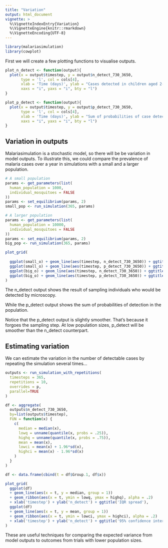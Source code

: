 ```yaml
---
title: "Variation"
output: html_document
vignette: >
  %\VignetteIndexEntry{Variation}
  %\VignetteEngine{knitr::rmarkdown}
  %\VignetteEncoding{UTF-8}
---
```


```r
library(malariasimulation)
library(cowplot)
```

First we will create a few plotting functions to visualise outputs. 
```r
plot_n_detect <- function(output){
  plot(x = output$timestep, y = output$n_detect_730_3650, 
       type = 'l', col = cols[4],
       xlab = 'Time (days)', ylab = "Cases detected in children aged 2-10 years",
       xaxs = "i", yaxs = "i", bty = "l")
}

plot_p_detect <- function(output){
  plot(x = output$timestep, y = output$p_detect_730_3650, 
       type = 'l', col = cols[4],
       xlab = 'Time (days)', ylab = "Sum of probabilities of case detection in children aged 2-10 years",
       xaxs = "i", yaxs = "i", bty = "l")
}
```
## Variation in outputs

Malariasimulation is a stochastic model, so there will be be variation in model outputs. To illustrate this, we could compare the prevalence of malaria cases over a year in simulations with a small and a larger population.

```r
# A small population
params <- get_parameters(list(
  human_population = 1000,
  individual_mosquitoes = FALSE
))
params <- set_equilibrium(params, 2)
small_pop <- run_simulation(365, params)

# A larger population
params <- get_parameters(list(
  human_population = 10000,
  individual_mosquitoes = FALSE
))
params <- set_equilibrium(params, 2)
big_pop <- run_simulation(365, params)

plot_grid(
  
  ggplot(small_o) + geom_line(aes(timestep, n_detect_730_3650)) + ggtitle('n_detect at n = 1,000'),
  ggplot(small_o) + geom_line(aes(timestep, p_detect_730_3650)) + ggtitle('p_detect at n = 1,000'),
  ggplot(big_o) + geom_line(aes(timestep, n_detect_730_3650)) + ggtitle('n_detect at n = 10,000'),
  ggplot(big_o) + geom_line(aes(timestep, p_detect_730_3650)) + ggtitle('p_detect at n = 10,000')
)
```

The n_detect output shows the result of sampling individuals who would be detected by microscopy.

While the p_detect output shows the sum of probabilities of detection in the population.

Notice that the p_detect output is slightly smoother. That's because it forgoes the sampling step. At low population sizes, p_detect will be smoother than the n_detect counterpart.

## Estimating variation 

We can estimate the variation in the number of detectable cases by repeating the simulation several times...

```r
outputs <- run_simulation_with_repetitions(
  timesteps = 365,
  repetitions = 10,
  overrides = p,
  parallel=TRUE
)

df <- aggregate(
  outputs$n_detect_730_3650,
  by=list(outputs$timestep),
  FUN = function(x) {
    c(
      median = median(x),
      lowq = unname(quantile(x, probs = .25)),
      highq = unname(quantile(x, probs = .75)),
      mean = mean(x),
      lowci = mean(x) + 1.96*sd(x),
      highci = mean(x) - 1.96*sd(x)
    )
  }
)

df <- data.frame(cbind(t = df$Group.1, df$x))

plot_grid(
  ggplot(df)
  + geom_line(aes(x = t, y = median, group = 1))
  + geom_ribbon(aes(x = t, ymin = lowq, ymax = highq), alpha = .2)
  + xlab('timestep') + ylab('n_detect') + ggtitle('IQR spread'),
  ggplot(df)
  + geom_line(aes(x = t, y = mean, group = 1))
  + geom_ribbon(aes(x = t, ymin = lowci, ymax = highci), alpha = .2)
  + xlab('timestep') + ylab('n_detect') + ggtitle('95% confidence interval')
)

```

These are useful techniques for comparing the expected variance from model outputs to outcomes from trials with lower population sizes.